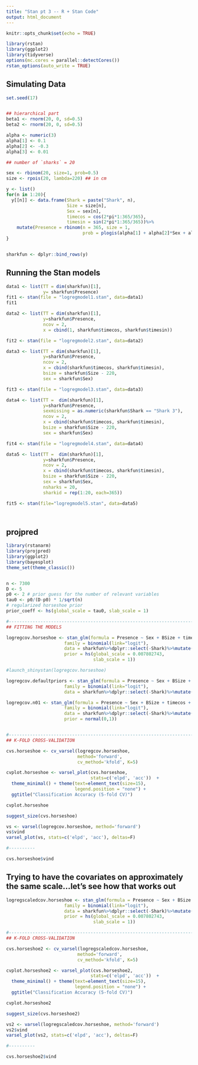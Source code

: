 ---
title: "Stan pt 3 -- R + Stan Code"
output: html_document
---

```{r setup, include=FALSE}
knitr::opts_chunk$set(echo = TRUE)
```

```{r}
library(rstan)
library(ggplot2)
library(tidyverse)
options(mc.cores = parallel::detectCores())
rstan_options(auto_write = TRUE)

```

## Simulating Data

```{r, simulatedata, warning=FALSE, message=FALSE}
set.seed(17)


## hierarchical part
beta1 <- rnorm(20, 0, sd=0.5)
beta2 <- rnorm(20, 0, sd=0.5)

alpha <- numeric(3)
alpha[1] <- 0.1
alpha[2] <- -0.3
alpha[3] <- 0.01

## number of `sharks` = 20

sex <- rbinom(20, size=1, prob=0.5)
size <- rpois(20, lambda=220) ## in cm

y <- list()
for(n in 1:20){
  y[[n]] <- data.frame(Shark = paste("Shark", n), 
                       Size = size[n], 
                       Sex = sex[n], 
                       timecos = cos(2*pi*1:365/365), 
                       timesin = sin(2*pi*1:365/365))%>%
    mutate(Presence = rbinom(n = 365, size = 1, 
                             prob = plogis(alpha[1] + alpha[2]*Sex + alpha[3]*(Size-220) + beta1[n]*timecos + beta2[n]*timesin)))
}


sharkfun <- dplyr::bind_rows(y)

```


## Running the Stan models

```{r}
data1 <- list(TT = dim(sharkfun)[1], 
              y= sharkfun$Presence)
fit1 <- stan(file = "logregmodel1.stan", data=data1)
fit1
```


```{r}
data2 <- list(TT = dim(sharkfun)[1], 
              y=sharkfun$Presence, 
              ncov = 2, 
              x = cbind(1, sharkfun$timecos, sharkfun$timesin))

fit2 <- stan(file = "logregmodel2.stan", data=data2)

```


```{r}
data3 <- list(TT = dim(sharkfun)[1], 
              y=sharkfun$Presence, 
              ncov = 2, 
              x = cbind(sharkfun$timecos, sharkfun$timesin), 
              bsize = sharkfun$Size - 220, 
              sex = sharkfun$Sex)

fit3 <- stan(file = "logregmodel3.stan", data=data3)

```

```{r}
data4 <- list(TT =  dim(sharkfun)[1], 
              y=sharkfun$Presence, 
              sexmissing = as.numeric(sharkfun$Shark == "Shark 3"),
              ncov = 2, 
              x = cbind(sharkfun$timecos, sharkfun$timesin), 
              bsize = sharkfun$Size - 220, 
              sex = sharkfun$Sex)

fit4 <- stan(file = "logregmodel4.stan", data=data4)

```


```{r}

data5 <- list(TT =  dim(sharkfun)[1], 
              y=sharkfun$Presence, 
              ncov = 2, 
              x = cbind(sharkfun$timecos, sharkfun$timesin), 
              bsize = sharkfun$Size - 220, 
              sex = sharkfun$Sex, 
              nsharks = 20, 
              sharkid = rep(1:20, each=365))

fit5 <- stan(file="logregmodel5.stan", data=data5)




```


## projpred

```{r}

library(rstanarm)
library(projpred)
library(ggplot2)
library(bayesplot)
theme_set(theme_classic())


n <- 7300
D <- 5
p0 <- 2 # prior guess for the number of relevant variables
tau0 <- p0/(D-p0) * 1/sqrt(n) 
# regularized horseshoe prior
prior_coeff <- hs(global_scale = tau0, slab_scale = 1) 

#----------------------------------------------------------------------
## FITTING THE MODELS

logregcov.horseshoe <- stan_glm(formula = Presence ~ Sex + BSize + timecos + timesin, 
                      family = binomial(link="logit"), 
                      data = sharkfun%>%dplyr::select(-Shark)%>%mutate(BSize = Size - 220), 
                      prior = hs(global_scale = 0.007802743, 
                                 slab_scale = 1))

#launch_shinystan(logregcov.horseshoe)

logregcov.defaultpriors <- stan_glm(formula = Presence ~ Sex + BSize + timecos + timesin, 
                      family = binomial(link="logit"), 
                      data = sharkfun%>%dplyr::select(-Shark)%>%mutate(BSize = Size - 220))

logregcov.n01 <- stan_glm(formula = Presence ~ Sex + BSize + timecos + timesin, 
                      family = binomial(link="logit"), 
                      data = sharkfun%>%dplyr::select(-Shark)%>%mutate(BSize = Size - 220), 
                      prior = normal(0,1))


#----------------------------------------------------------------------
## K-FOLD CROSS-VALIDATION

cvs.horseshoe <- cv_varsel(logregcov.horseshoe, 
                           method='forward', 
                           cv_method='kfold', K=5)

cvplot.horseshoe <- varsel_plot(cvs.horseshoe, 
                                stats=c('elpd', 'acc'))  + 
  theme_minimal() + theme(text=element_text(size=15), 
                          legend.position = "none") + 
  ggtitle("Classification Accuracy (5-fold CV)")

cvplot.horseshoe

suggest_size(cvs.horseshoe)

vs <- varsel(logregcov.horseshoe, method='forward')
vs$vind
varsel_plot(vs, stats=c('elpd', 'acc'), deltas=F)

#----------

cvs.horseshoe$vind

```


## Trying to have the covariates on approximately the same scale...let's see how that works out
```{r}

logregscaledcov.horseshoe <- stan_glm(formula = Presence ~ Sex + BSize + timecos + timesin, 
                      family = binomial(link="logit"), 
                      data = sharkfun%>%dplyr::select(-Shark)%>%mutate(BSize = (Size - 220)/30), 
                      prior = hs(global_scale = 0.007802743, 
                                 slab_scale = 1))

#----------------------------------------------------------------------
## K-FOLD CROSS-VALIDATION

cvs.horseshoe2 <- cv_varsel(logregscaledcov.horseshoe, 
                           method='forward', 
                           cv_method='kfold', K=5)

cvplot.horseshoe2 <- varsel_plot(cvs.horseshoe2, 
                                stats=c('elpd', 'acc'))  + 
  theme_minimal() + theme(text=element_text(size=15), 
                          legend.position = "none") + 
  ggtitle("Classification Accuracy (5-fold CV)")

cvplot.horseshoe2

suggest_size(cvs.horseshoe2)

vs2 <- varsel(logregscaledcov.horseshoe, method='forward')
vs2$vind
varsel_plot(vs2, stats=c('elpd', 'acc'), deltas=F)

#----------

cvs.horseshoe2$vind

```

